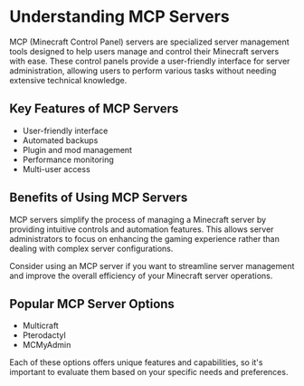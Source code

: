 <div data-type="ainode">
</div>

# Understanding MCP Servers

MCP (Minecraft Control Panel) servers are specialized server management tools designed to help users manage and control their Minecraft servers with ease. These control panels provide a user-friendly interface for server administration, allowing users to perform various tasks without needing extensive technical knowledge.

## Key Features of MCP Servers

- User-friendly interface
- Automated backups
- Plugin and mod management
- Performance monitoring
- Multi-user access

## Benefits of Using MCP Servers

MCP servers simplify the process of managing a Minecraft server by providing intuitive controls and automation features. This allows server administrators to focus on enhancing the gaming experience rather than dealing with complex server configurations.

<div data-node-id="Ry2Y8qe9zX3r_node_7" data-type="callout-idea">
Consider using an MCP server if you want to streamline server management and improve the overall efficiency of your Minecraft server operations.
</div>

## Popular MCP Server Options

- Multicraft
- Pterodactyl
- MCMyAdmin

Each of these options offers unique features and capabilities, so it's important to evaluate them based on your specific needs and preferences.